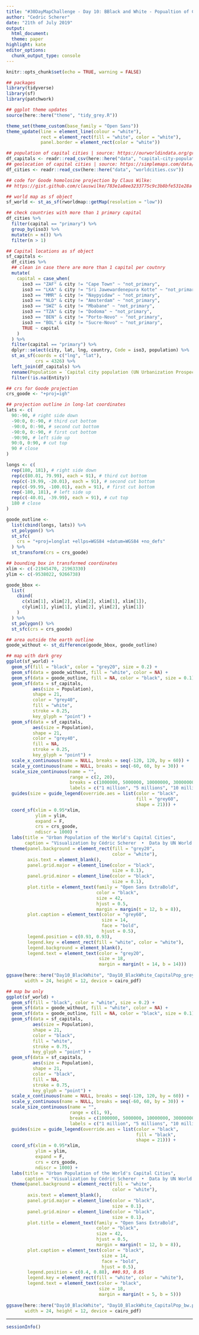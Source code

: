 ```yaml
---
title: "#30DayMapChallenge - Day 10: BBlack and White - Popualtion of Capital Cities by UN World Urbanization Prospects"
author: "Cedric Scherer"
date: "21th of July 2019"
output:
  html_document:
  theme: paper
highlight: kate
editor_options:
  chunk_output_type: console
---
```

  
```r
knitr::opts_chunk$set(echo = TRUE, warning = FALSE)
```

```r
## packages
library(tidyverse)
library(sf)
library(patchwork)

## ggplot theme updates
source(here::here("theme", "tidy_grey.R"))

theme_set(theme_custom(base_family = "Open Sans"))
theme_update(line = element_line(colour = "white"), 
             rect = element_rect(fill = "white", color = "white"),
             panel.border = element_rect(color = "white"))
```

```r
## population of capital cities | source: https://ourworldindata.org/grapher/capital-city-population
df_capitals <- readr::read_csv(here::here("data", "capital-city-population.csv"))
## geolocation of capital cities | source: https://simplemaps.com/data/world-cities
df_cities <- readr::read_csv(here::here("data", "worldcities.csv"))
```

```r
## code for Goode homolosine projection by Claus Wilke:
## https://gist.github.com/clauswilke/783e1a8ee3233775c9c3b8bfe531e28a

## world map as sf object
sf_world <- st_as_sf(rworldmap::getMap(resolution = "low"))

## check countries with more than 1 primary capital
df_cities %>% 
  filter(capital == "primary") %>% 
  group_by(iso3) %>% 
  mutate(n = n()) %>% 
  filter(n > 1)

## Capital locations as sf object
sf_capitals <-
  df_cities %>% 
  ## clean in case there are more than 1 capital per coutnry
  mutate(
    capital = case_when(
      iso3 == "ZAF" & city != "Cape Town" ~ "not_primary",
      iso3 == "LKA" & city != "Sri Jawewardenepura Kotte" ~ "not_primary",
      iso3 == "MMR" & city != "Naypyidaw" ~ "not_primary",
      iso3 == "NLD" & city != "Amsterdam" ~ "not_primary",
      iso3 == "SWZ" & city != "Mbabane" ~ "not_primary",
      iso3 == "TZA" & city != "Dodoma" ~ "not_primary",
      iso3 == "BEN" & city != "Porto-Novo" ~ "not_primary",
      iso3 == "BOL" & city != "Sucre-Novo" ~ "not_primary",
      TRUE ~ capital
    )
  ) %>% 
  filter(capital == "primary") %>%
  dplyr::select(city, lat, lng, country, Code = iso3, population) %>% 
  st_as_sf(coords = c("lng", "lat"),
           crs = 4326) %>% 
  left_join(df_capitals) %>% 
  rename(Population = `Capital city population (UN Urbanization Prospects, 2018)`) %>% 
  filter(!is.na(Entity))

## crs for Goode projection
crs_goode <- "+proj=igh"

## projection outline in long-lat coordinates
lats <- c(
  90:-90, # right side down
  -90:0, 0:-90, # third cut bottom
  -90:0, 0:-90, # second cut bottom
  -90:0, 0:-90, # first cut bottom
  -90:90, # left side up
  90:0, 0:90, # cut top
  90 # close
)

longs <- c(
  rep(180, 181), # right side down
  rep(c(80.01, 79.99), each = 91), # third cut bottom
  rep(c(-19.99, -20.01), each = 91), # second cut bottom
  rep(c(-99.99, -100.01), each = 91), # first cut bottom
  rep(-180, 181), # left side up
  rep(c(-40.01, -39.99), each = 91), # cut top
  180 # close
)

goode_outline <- 
  list(cbind(longs, lats)) %>%
  st_polygon() %>%
  st_sfc(
    crs = "+proj=longlat +ellps=WGS84 +datum=WGS84 +no_defs"
  ) %>% 
  st_transform(crs = crs_goode)

## bounding box in transformed coordinates
xlim <- c(-21945470, 21963330)
ylim <- c(-9538022, 9266738)

goode_bbox <- 
  list(
    cbind(
      c(xlim[1], xlim[2], xlim[2], xlim[1], xlim[1]), 
      c(ylim[1], ylim[1], ylim[2], ylim[2], ylim[1])
    )
  ) %>%
  st_polygon() %>%
  st_sfc(crs = crs_goode)

## area outside the earth outline
goode_without <- st_difference(goode_bbox, goode_outline)
```

```r
## map with dark grey
ggplot(sf_world) + 
  geom_sf(fill = "black", color = "grey20", size = 0.2) +
  geom_sf(data = goode_without, fill = "white", color = NA) +
  geom_sf(data = goode_outline, fill = NA, color = "black", size = 0.1) +
  geom_sf(data = sf_capitals, 
          aes(size = Population),
          shape = 21,
          color = "grey40", 
          fill = "white",
          stroke = 0.25,
          key_glyph = "point") +
  geom_sf(data = sf_capitals, 
          aes(size = Population),
          shape = 21, 
          color = "grey40", 
          fill = NA, 
          stroke = 0.25,
          key_glyph = "point") +
  scale_x_continuous(name = NULL, breaks = seq(-120, 120, by = 60)) +
  scale_y_continuous(name = NULL, breaks = seq(-60, 60, by = 30)) +
  scale_size_continuous(name = "",
                        range = c(2, 20), 
                        breaks = c(1000000, 5000000, 10000000, 30000000),
                        labels = c("1 million", "5 millions", "10 millions", "30 millions")) +
  guides(size = guide_legend(override.aes = list(color = "black", 
                                                 fill = "grey60", 
                                                 shape = 21))) +
  coord_sf(xlim = 0.95*xlim, 
           ylim = ylim, 
           expand = F, 
           crs = crs_goode, 
           ndiscr = 1000) +
  labs(title = "Urban Population of the World's Capital Cities",
       caption = "Visualization by Cédric Scherer  •  Data by UN World Urbanization Prospects (2018)") +
  theme(panel.background = element_rect(fill = "grey20", 
                                        color = "white"),
        axis.text = element_blank(),
        panel.grid.major = element_line(color = "black", 
                                        size = 0.1),
        panel.grid.minor = element_line(color = "black", 
                                        size = 0.1),
        plot.title = element_text(family = "Open Sans ExtraBold",
                                  color = "black", 
                                  size = 42, 
                                  hjust = 0.5,
                                  margin = margin(t = 12, b = 8)),
        plot.caption = element_text(color = "grey60", 
                                    size = 14, 
                                    face = "bold",
                                    hjust = 0.5),
        legend.position = c(0.93, 0.93),
        legend.key = element_rect(fill = "white", color = "white"),
        legend.background = element_blank(),
        legend.text = element_text(color = "grey20",
                                   size = 18, 
                                   margin = margin(t = 14, b = 14)))
  
ggsave(here::here("Day10_BlackWhite", "Day10_BlackWhite_CapitalPop_grey.pdf"), 
       width = 24, height = 12, device = cairo_pdf)
```

```r
## map bw only
ggplot(sf_world) + 
  geom_sf(fill = "black", color = "white", size = 0.2) +
  geom_sf(data = goode_without, fill = "white", color = NA) +
  geom_sf(data = goode_outline, fill = NA, color = "black", size = 0.1) +
  geom_sf(data = sf_capitals, 
          aes(size = Population),
          shape = 21,
          color = "black", 
          fill = "white",
          stroke = 0.75,
          key_glyph = "point") +
  geom_sf(data = sf_capitals, 
          aes(size = Population),
          shape = 21, 
          color = "black", 
          fill = NA, 
          stroke = 0.75,
          key_glyph = "point") +
  scale_x_continuous(name = NULL, breaks = seq(-120, 120, by = 60)) +
  scale_y_continuous(name = NULL, breaks = seq(-60, 60, by = 30)) +
  scale_size_continuous(name = "",
                        range = c(1, 9), 
                        breaks = c(1000000, 5000000, 10000000, 30000000),
                        labels = c("1 million", "5 millions", "10 millions", "30 millions")) +
  guides(size = guide_legend(override.aes = list(color = "black", 
                                                 fill = "black", 
                                                 shape = 21))) +
  coord_sf(xlim = 0.95*xlim, 
           ylim = ylim, 
           expand = F, 
           crs = crs_goode, 
           ndiscr = 1000) +
  labs(title = "Urban Population of the World's Capital Cities",
       caption = "Visualization by Cédric Scherer  •  Data by UN World Urbanization Prospects (2018)") +
  theme(panel.background = element_rect(fill = "white", 
                                        color = "white"),
        axis.text = element_blank(),
        panel.grid.major = element_line(color = "black", 
                                        size = 0.1),
        panel.grid.minor = element_line(color = "black", 
                                        size = 0.1),
        plot.title = element_text(family = "Open Sans ExtraBold",
                                  color = "black", 
                                  size = 42, 
                                  hjust = 0.5,
                                  margin = margin(t = 12, b = 8)),
        plot.caption = element_text(color = "black", 
                                    size = 14, 
                                    face = "bold",
                                    hjust = 0.5),
        legend.position = c(0.4, 0.88), ##0.93, 0.85
        legend.key = element_rect(fill = "white", color = "white"),
        legend.text = element_text(color = "black",
                                   size = 18, 
                                   margin = margin(t = 5, b = 5)))
  
ggsave(here::here("Day10_BlackWhite", "Day10_BlackWhite_CapitalPop_bw.pdf"), 
       width = 24, height = 12, device = cairo_pdf)
```

***
  
```r
sessionInfo()
```

